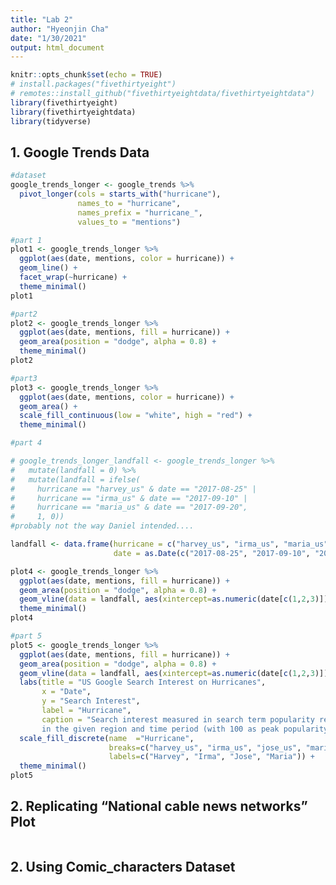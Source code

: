 ```yaml
---
title: "Lab 2"
author: "Hyeonjin Cha"
date: "1/30/2021"
output: html_document
---
```


```r
knitr::opts_chunk$set(echo = TRUE)
# install.packages("fivethirtyeight")
# remotes::install_github("fivethirtyeightdata/fivethirtyeightdata")
library(fivethirtyeight)
library(fivethirtyeightdata)
library(tidyverse)
```

## 1. Google Trends Data
```r
#dataset
google_trends_longer <- google_trends %>%
  pivot_longer(cols = starts_with("hurricane"),
               names_to = "hurricane",
               names_prefix = "hurricane_",
               values_to = "mentions")

#part 1
plot1 <- google_trends_longer %>%
  ggplot(aes(date, mentions, color = hurricane)) +
  geom_line() +
  facet_wrap(~hurricane) +
  theme_minimal()
plot1

#part2
plot2 <- google_trends_longer %>%
  ggplot(aes(date, mentions, fill = hurricane)) +
  geom_area(position = "dodge", alpha = 0.8) +
  theme_minimal()
plot2

#part3
plot3 <- google_trends_longer %>%
  ggplot(aes(date, mentions, color = hurricane)) +
  geom_area() +
  scale_fill_continuous(low = "white", high = "red") +
  theme_minimal()

#part 4

# google_trends_longer_landfall <- google_trends_longer %>%
#   mutate(landfall = 0) %>%
#   mutate(landfall = ifelse(
#     hurricane == "harvey_us" & date == "2017-08-25" |
#     hurricane == "irma_us" & date == "2017-09-10" |
#     hurricane == "maria_us" & date == "2017-09-20",
#     1, 0))
#probably not the way Daniel intended....

landfall <- data.frame(hurricane = c("harvey_us", "irma_us", "maria_us"),
                       date = as.Date(c("2017-08-25", "2017-09-10", "2017-09-20")))

plot4 <- google_trends_longer %>%
  ggplot(aes(date, mentions, fill = hurricane)) +
  geom_area(position = "dodge", alpha = 0.8) +
  geom_vline(data = landfall, aes(xintercept=as.numeric(date[c(1,2,3)]))) +
  theme_minimal()
plot4

#part 5
plot5 <- google_trends_longer %>%
  ggplot(aes(date, mentions, fill = hurricane)) +
  geom_area(position = "dodge", alpha = 0.8) +
  geom_vline(data = landfall, aes(xintercept=as.numeric(date[c(1,2,3)])), linetype=4) +
  labs(title = "US Google Search Interest on Hurricanes",
       x = "Date",
       y = "Search Interest",
       label = "Hurricane",
       caption = "Search interest measured in search term popularity relative to peak popularity
       in the given region and time period (with 100 as peak popularity)") +
  scale_fill_discrete(name  ="Hurricane",
                      breaks=c("harvey_us", "irma_us", "jose_us", "maria_us"),
                      labels=c("Harvey", "Irma", "Jose", "Maria")) +
  theme_minimal()
plot5

```


## 2. Replicating “National cable news networks” Plot
```r
```

## 2. Using Comic_characters Dataset
```r
```


